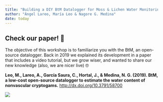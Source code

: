 ```yaml
---
title: "Building a DIY BtM Datalogger for Moss & Lichen Water Monitoring"
author: "Ángel Lareo, María Leo & Nagore G. Medina"
date: today
---
```


## Check our paper! 📜

The objective of this workshop is to familiarize you with the BtM, an open-source datalogger. Back in 2019 we explained its development in a paper that includes a video tutorial, but we grow wiser, and wanted to share our new knowledge (also, we are nicer live) 🤓

**Leo, M., Lareo, A., García Saura, C., Hortal, J., & Medina, N. G. (2019). BtM, a low-cost open-source datalogger to estimate the water content of nonvascular cryptogams.** [http://dx.doi.org/10.3791/58700](http://dx.doi.org/10.3791/58700)

![](https://cdn.agenciasinc.es/var/ezwebin_site/storage/images/_aliases/img_1col/noticias/un-dispositivo-para-medir-la-actividad-de-musgos-y-liquenes/6504732-1-esl-MX/Un-dispositivo-para-medir-la-actividad-de-musgos-y-liquenes.jpg)